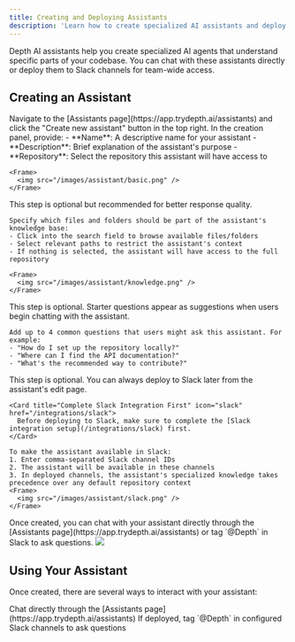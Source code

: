 ```yaml
---
title: Creating and Deploying Assistants 
description: 'Learn how to create specialized AI assistants and deploy them to Slack'
---
```


Depth AI assistants help you create specialized AI agents that understand specific parts of your codebase. You can chat with these assistants directly or deploy them to Slack channels for team-wide access.

## Creating an Assistant

<Steps>
  <Step title="Access Assistants Page">
    Navigate to the [Assistants page](https://app.trydepth.ai/assistants) and click the "Create new assistant" button in the top right.
  </Step>

  <Step title="Basic Information">
    In the creation panel, provide:
    - **Name**: A descriptive name for your assistant
    - **Description**: Brief explanation of the assistant's purpose
    - **Repository**: Select the repository this assistant will have access to
    
    <Frame>
      <img src="/images/assistant/basic.png" />
    </Frame>
  </Step>

  <Step title="Configure Knowledge Base">
    <Note>
      This step is optional but recommended for better response quality.
    </Note>

    Specify which files and folders should be part of the assistant's knowledge base:
    - Click into the search field to browse available files/folders
    - Select relevant paths to restrict the assistant's context
    - If nothing is selected, the assistant will have access to the full repository

    <Frame>
      <img src="/images/assistant/knowledge.png" />
    </Frame>
  </Step>

  <Step title="Add Starter Questions">
    <Note>
      This step is optional. Starter questions appear as suggestions when users begin chatting with the assistant.
    </Note>

    Add up to 4 common questions that users might ask this assistant. For example:
    - "How do I set up the repository locally?"
    - "Where can I find the API documentation?"
    - "What's the recommended way to contribute?"
  </Step>

  <Step title="Deploy to Slack">
    <Note>
      This step is optional. You can always deploy to Slack later from the assistant's edit page.
    </Note>

    <Card title="Complete Slack Integration First" icon="slack" href="/integrations/slack">
      Before deploying to Slack, make sure to complete the [Slack integration setup](/integrations/slack) first.
    </Card>

    To make the assistant available in Slack:
    1. Enter comma-separated Slack channel IDs
    2. The assistant will be available in these channels
    3. In deployed channels, the assistant's specialized knowledge takes precedence over any default repository context
    <Frame>
      <img src="/images/assistant/slack.png" />
    </Frame>
  </Step>

  <Step title="Start Chatting">
    Once created, you can chat with your assistant directly through the [Assistants page](https://app.trydepth.ai/assistants) or tag `@Depth` in Slack to ask questions.
    <Frame>
      <img src="/images/assistant/start.png" />
    </Frame>
  </Step>
</Steps>

## Using Your Assistant

Once created, there are several ways to interact with your assistant:

<CardGroup cols={2}>
  <Card title="Web App" icon="browser">
    Chat directly through the [Assistants page](https://app.trydepth.ai/assistants)
  </Card>
  <Card title="Slack" icon="slack">
    If deployed, tag `@Depth` in configured Slack channels to ask questions
  </Card>
</CardGroup>
